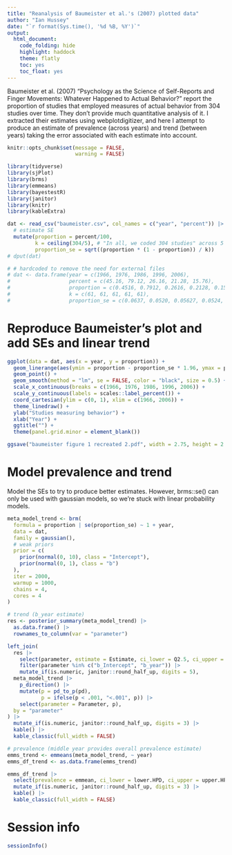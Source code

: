 ```yaml
---
title: "Reanalysis of Baumeister et al.'s (2007) plotted data"
author: "Ian Hussey"
date: "`r format(Sys.time(), '%d %B, %Y')`"
output:
  html_document:
    code_folding: hide
    highlight: haddock
    theme: flatly
    toc: yes
    toc_float: yes
---
```


Baumeister et al. (2007) "Psychology as the Science of Self-Reports and Finger Movements: Whatever Happened to Actual Behavior?" report the proportion of studies that employed measures of actual behavior from 304 studies over time. They don't provide much quantitative analysis of it. I extracted their estimates using webplotdigitizer, and here I attempt to produce an estimate of prevalence (across years) and trend (between years) taking the error associated with each estimate into account.

```r

knitr::opts_chunk$set(message = FALSE,
                      warning = FALSE)

```
 
```r

library(tidyverse)
library(sjPlot)
library(brms)
library(emmeans)
library(bayestestR)
library(janitor)
library(knitr)
library(kableExtra)

dat <- read_csv("baumeister.csv", col_names = c("year", "percent")) |>
  # estimate SE
  mutate(proportion = percent/100,
         k = ceiling(304/5), # "In all, we coded 304 studies" across 5 time points
         proportion_se = sqrt((proportion * (1 - proportion)) / k))
# dput(dat)

# # hardcoded to remove the need for external files
# dat <- data.frame(year = c(1966, 1976, 1986, 1996, 2006), 
#                   percent = c(45.16, 79.12, 26.16, 21.28, 15.76), 
#                   proportion = c(0.4516, 0.7912, 0.2616, 0.2128, 0.1576), 
#                   k = c(61, 61, 61, 61, 61), 
#                   proportion_se = c(0.0637, 0.0520, 0.05627, 0.0524, 0.0466))

```

# Reproduce Baumeister's plot and add SEs and linear trend

```r

ggplot(data = dat, aes(x = year, y = proportion)) +
  geom_linerange(aes(ymin = proportion - proportion_se * 1.96, ymax = proportion + proportion_se * 1.96)) +
  geom_point() +
  geom_smooth(method = "lm", se = FALSE, color = "black", size = 0.5) + # no error bars as this ignores the error associated with each data point
  scale_x_continuous(breaks = c(1966, 1976, 1986, 1996, 2006)) +
  scale_y_continuous(labels = scales::label_percent()) +
  coord_cartesian(ylim = c(0, 1), xlim = c(1966, 2006)) +
  theme_linedraw() +
  ylab("Studies measuring behavior") +
  xlab("Year") +
  ggtitle("") +
  theme(panel.grid.minor = element_blank())

ggsave("baumeister figure 1 recreated 2.pdf", width = 2.75, height = 2.75)

```

# Model prevalence and trend

Model the SEs to try to produce better estimates. However, brms::se() can only be used with gaussian models, so we're stuck with linear probability models.

```r

meta_model_trend <- brm(
  formula = proportion | se(proportion_se) ~ 1 + year,
  data = dat,
  family = gaussian(),
  # weak priors
  prior = c(
    prior(normal(0, 10), class = "Intercept"),  
    prior(normal(0, 1), class = "b")  
  ),
  iter = 2000, 
  warmup = 1000,  
  chains = 4, 
  cores = 4  
)

# trend (b_year estimate)
res <- posterior_summary(meta_model_trend) |>
  as.data.frame() |>
  rownames_to_column(var = "parameter")

left_join(
  res |>
    select(parameter, estimate = Estimate, ci_lower = Q2.5, ci_upper = Q97.5) |>
    filter(parameter %in% c("b_Intercept", "b_year")) |>
    mutate_if(is.numeric, janitor::round_half_up, digits = 5),
  meta_model_trend |>
    p_direction() |>
    mutate(p = pd_to_p(pd),
           p = ifelse(p < .001, "<.001", p)) |>
    select(parameter = Parameter, p),
  by = "parameter"
) |>
  mutate_if(is.numeric, janitor::round_half_up, digits = 3) |>
  kable() |>
  kable_classic(full_width = FALSE)

# prevalence (middle year provides overall prevalence estimate)
emms_trend <- emmeans(meta_model_trend, ~ year)
emms_df_trend <- as.data.frame(emms_trend)

emms_df_trend |>
  select(prevalence = emmean, ci_lower = lower.HPD, ci_upper = upper.HPD) |>
  mutate_if(is.numeric, janitor::round_half_up, digits = 3) |>
  kable() |>
  kable_classic(full_width = FALSE)

```

# Session info

```r

sessionInfo()

```


